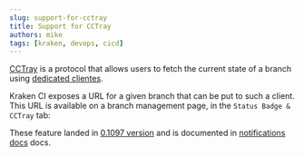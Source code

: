 ```yaml
---
slug: support-for-cctray
title: Support for CCTray
authors: mike
tags: [kraken, devops, cicd]
---
```




[CCTray](https://cctray.org) is a protocol that allows users to fetch
the current state of a branch using [dedicated
clientes](https://cctray.org/clients/).

Kraken CI exposes a URL for a given branch that can be put to such a
client. This URL is available on a branch management page, in the
`Status Badge & CCTray` tab:

<Screen img="screen-branch-mgmt-badges.png" />

These feature landed in
[0.1097 version](https://github.com/Kraken-CI/kraken/releases/tag/v0.1097)
and is documented in [notifications docs](/docs/notifications#cctray)
docs.
